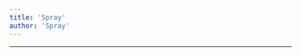 ```yaml
---
title: 'Spray'
author: 'Spray'
---
```


---

<CharacterInfo
    name='Sanic'
    image='/assets/icons/otom/wiki media/chars/Spray.png' 
    caption='por que você não vai jogar baseball?'
    icon='/assets/icons/otom/wiki media/icons/spray.png'
    nickname="N/A"
    pronouns='ele/dele'
    species='Lata de spray de tinta'
    voice='Feykro'
    hobbies='Graffiti'
/>